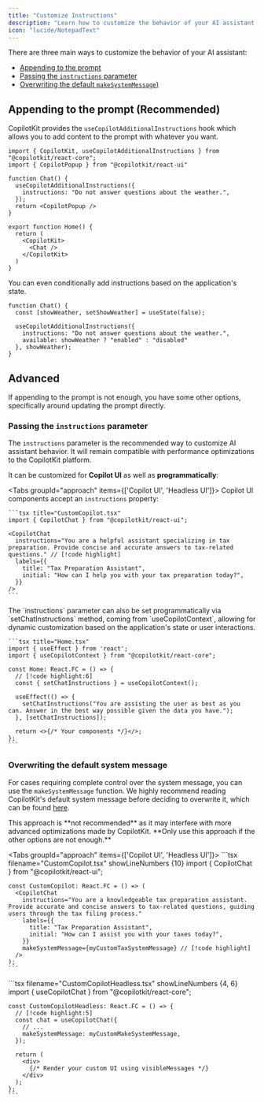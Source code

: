 ```yaml
---
title: "Customize Instructions"
description: "Learn how to customize the behavior of your AI assistant."
icon: "lucide/NotepadText"
---
```


There are three main ways to customize the behavior of your AI assistant:
- [Appending to the prompt](#appending-to-the-prompt-recommended)
- [Passing the `instructions` parameter](#passing-the-instructions-parameter)
- [Overwriting the default `makeSystemMessage`)](#overwriting-the-default-makesystemmessage-not-recommended)

## Appending to the prompt (Recommended)
CopilotKit provides the `useCopilotAdditionalInstructions` hook which allows you to add content to the prompt with whatever
you want.

```tsx title="Home.tsx"
import { CopilotKit, useCopilotAdditionalInstructions } from "@copilotkit/react-core";
import { CopilotPopup } from "@copilotkit/react-ui"
 
function Chat() {
  useCopilotAdditionalInstructions({
    instructions: "Do not answer questions about the weather.",
  });
  return <CopilotPopup />
}

export function Home() {
  return (
    <CopilotKit>
      <Chat />
    </CopilotKit>
  )
}
```

You can even conditionally add instructions based on the application's state.

```tsx title="Home.tsx"
function Chat() {
  const [showWeather, setShowWeather] = useState(false);

  useCopilotAdditionalInstructions({
    instructions: "Do not answer questions about the weather.",
    available: showWeather ? "enabled" : "disabled"
  }, showWeather);
}
```

## Advanced

If appending to the prompt is not enough, you have some other options, specifically around updating the prompt directly.

### Passing the `instructions` parameter

The `instructions` parameter is the recommended way to customize AI assistant behavior. It will remain compatible with performance optimizations to the CopilotKit platform.

It can be customized for **Copilot UI** as well as **programmatically**:

<Tabs groupId="approach" items={['Copilot UI', 'Headless UI']}>
  <Tab value="Copilot UI">
    Copilot UI components accept an `instructions` property:

    ```tsx title="CustomCopilot.tsx"
    import { CopilotChat } from "@copilotkit/react-ui";

    <CopilotChat
      instructions="You are a helpful assistant specializing in tax preparation. Provide concise and accurate answers to tax-related questions." // [!code highlight]
      labels={{
        title: "Tax Preparation Assistant",
        initial: "How can I help you with your tax preparation today?",
      }}
    />
    ```

  </Tab>

  <Tab value="Headless UI">
    The `instructions` parameter can also be set programmatically via `setChatInstructions` method, coming from `useCopilotContext`, allowing for dynamic customization based on the application's state or user interactions.

    ```tsx title="Home.tsx"
    import { useEffect } from 'react';
    import { useCopilotContext } from "@copilotkit/react-core";

    const Home: React.FC = () => {
      // [!code highlight:6]
      const { setChatInstructions } = useCopilotContext();

      useEffect(() => {
        setChatInstructions("You are assisting the user as best as you can. Answer in the best way possible given the data you have.");
      }, [setChatInstructions]);

      return <>{/* Your components */}</>;
    };
    ```

  </Tab>
</Tabs>


### Overwriting the default system message

For cases requiring complete control over the system message, you can use the `makeSystemMessage` function. We highly recommend reading CopilotKit's default system message before deciding to overwrite it, which can be found [here](https://github.com/CopilotKit/CopilotKit/blob/e48a34a66bb4dfd210e93dc41eee7d0f22d1a0c4/CopilotKit/packages/react-core/src/hooks/use-copilot-chat.ts#L240-L258).

<Callout type="warn">
This approach is **not recommended** as it may interfere with more advanced optimizations made by CopilotKit. **Only use this approach if the other options are not enough.**
</Callout>

<Tabs groupId="approach" items={['Copilot UI', 'Headless UI']}>
  <Tab value="Copilot UI">
    ```tsx filename="CustomCopilot.tsx" showLineNumbers {10}
    import { CopilotChat } from "@copilotkit/react-ui";

    const CustomCopilot: React.FC = () => (
      <CopilotChat
        instructions="You are a knowledgeable tax preparation assistant. Provide accurate and concise answers to tax-related questions, guiding users through the tax filing process."
        labels={{
          title: "Tax Preparation Assistant",
          initial: "How can I assist you with your taxes today?",
        }}
        makeSystemMessage={myCustomTaxSystemMessage} // [!code highlight]
      />
    );
    ```

  </Tab>
  <Tab value="Headless UI">
    ```tsx filename="CustomCopilotHeadless.tsx" showLineNumbers {4, 6}
    import { useCopilotChat } from "@copilotkit/react-core";

    const CustomCopilotHeadless: React.FC = () => {
      // [!code highlight:5]
      const chat = useCopilotChat({
        // ...
        makeSystemMessage: myCustomMakeSystemMessage,
      });

      return (
        <div>
          {/* Render your custom UI using visibleMessages */}
        </div>
      );
    };
    ```
  </Tab>
</Tabs>

